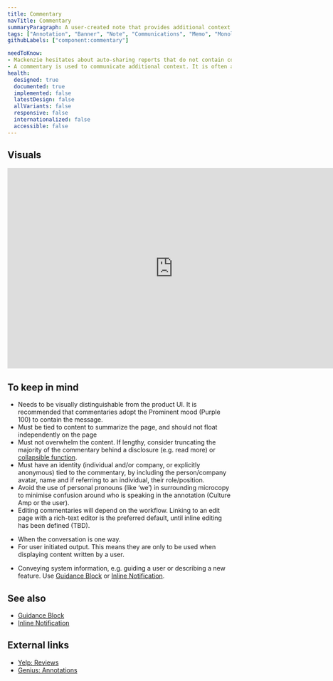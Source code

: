 ```yaml
---
title: Commentary
navTitle: Commentary
summaryParagraph: A user-created note that provides additional context to shared information.
tags: ["Annotation", "Banner", "Note", "Communications", "Memo", "Monologue", "Context", "Commentaries", "Commentary", "Message", "Summary"]
githubLabels: ["component:commentary"]

needToKnow:
- Mackenzie hesitates about auto-sharing reports that do not contain context for their audience.  
- A commentary is used to communicate additional context. It is often a one-way monologue / memo intended for a shared audience.
health:
  designed: true
  documented: true
  implemented: false
  latestDesign: false
  allVariants: false
  responsive: false
  internationalized: false
  accessible: false
---
```



## Visuals
<iframe style="border: none;" width="744" height="450" src="https://www.figma.com/embed?embed_host=share&url=https%3A%2F%2Fwww.figma.com%2Ffile%2FeZKEE5kXbEMY3lx84oz8iN%2F%25E2%259D%25A4%25EF%25B8%258F-UI-Kit-Heart%3Fnode-id%3D14371%253A68831" allowfullscreen></iframe>

## To keep in mind
- Needs to be visually distinguishable from the product UI. It is recommended that commentaries adopt the Prominent mood (Purple 100) to contain the message.
- Must be tied to content to summarize the page, and should not float independently on the page
- Must not overwhelm the content. If lengthy, consider truncating the majority of the commentary behind a disclosure (e.g. read more) or [collapsible function](https://cultureamp.design/components/collapsible/).
- Must have an identity (individual and/or company, or explicitly anonymous) tied to the commentary, by including the person/company avatar, name and if referring to an individual, their role/position.
- Avoid the use of personal pronouns (like ‘we’) in surrounding microcopy to minimise confusion around who is speaking in the annotation (Culture Amp or the user).
- Editing commentaries will depend on the workflow. Linking to an edit page with a rich-text editor is the preferred default, until inline editing has been defined (TBD).


<WhenToUseAndWhenNotToUse>

<WhenToUse>

* When the conversation is one way.
* For user initiated output. This means they are only to be used when displaying content written by a user.


</WhenToUse>

<WhenNotToUse>

* Conveying system information, e.g. guiding a user or describing a new feature. Use [Guidance Block](https://cultureamp.design/components/guidance-block/) or [Inline Notification](https://cultureamp.design/components/inline-notification/).

</WhenNotToUse>

</WhenToUseAndWhenNotToUse>

## See also
* [Guidance Block](https://cultureamp.design/components/guidance-block/)
* [Inline Notification](https://cultureamp.design/components/inline-notification/)

## External links
- [Yelp: Reviews](https://www.yelp.com/styleguide#section-review)
- [Genius: Annotations](https://genius.com/13878156)
